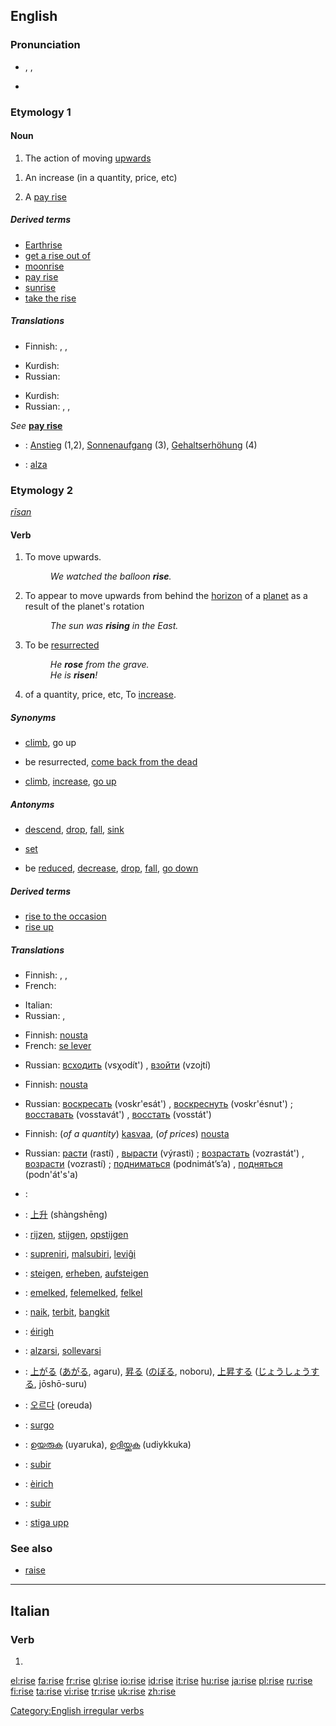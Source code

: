==English==
{{rank|effort|race|ladies|883|rise|looks|running|garden}}

===Pronunciation===
*{{AHD|rīz}}, {{IPA|/raɪz/}}, {{SAMPA|/raIz/}}
*{{audio|en-us-rise.ogg|Audio (US)}}
*:{{rhymes|aɪz}}

===Etymology 1===
<!-- Is this blank etymology distinct from etymology 2? -->

====Noun====
{{en-noun}}

# The action of moving [[upwards]]
<!--vague: # Something which goes upwards-->
# An increase (in a quantity, price, etc)
# {{UK}} A [[pay rise]] {{rfv-sense}}
<!--idiom: # (colloquial) the piss ''taking the rise''-->

=====Derived terms=====
*[[Earthrise]]<!--sic; capitalisation?-->
*[[get a rise out of]]
*[[moonrise]]
*[[pay rise]]
*[[sunrise]]
*[[take the rise]]

=====Translations=====
{{trans-top|action of moving upwards}}
*Finnish: {{t|fi|nousu}}, {{t|fi|nouseminen}}, {{t|fi|kohoaminen}}
{{trans-mid}}
*Kurdish: {{t|ku|sc=KUchar|هه‌ڵسان}}
*Russian: {{t|ru|sc=Cyrl|подъём|tr=podjóm|m}}
{{trans-bottom}}

{{trans-top|increase (in a quantity, price, etc)}}
{{trans-mid}}
*Kurdish: {{t|ku|sc=KUchar|به‌رز بوون}}
*Russian: {{t|ru|sc=Cyrl|рост|tr=rost|m}}, {{t|ru|sc=Cyrl|возрастание|tr=vozrastánije|n}}, {{t|ru|sc=Cyrl|подъём|tr=podjóm|m}}
{{trans-bottom}}

{{trans-top|pay rise}}
''See'' '''[[pay rise]]'''
{{trans-mid}}
{{trans-bottom}}

{{checktrans}}
*{{ttbc|German}}: [[Anstieg]] (1,2), [[Sonnenaufgang]] (3), [[Gehaltserhöhung]] (4)
*{{ttbc|Spanish}}: [[alza]] {{f}}

===Etymology 2===
{{OE.}} ''[[rīsan]]''

====Verb====
{{en-verb|rises|rising|rose|risen}}

# {{intransitive}} To move upwards.
#:''We watched the balloon '''rise'''.''
# {{intransitive|of a [[celestial body]]}} To appear to move upwards from behind the [[horizon]] of a [[planet]] as a result of the planet's rotation
#:''The sun was '''rising''' in the East.''
# {{intransitive}} To be [[resurrect]]ed
#:''He '''rose''' from the grave.''
#:''He is '''risen'''!''
# {{intransitive}} of a quantity, price, etc, To [[increase]].

=====Synonyms=====
*{{sense|move upwards}} [[climb]], go up
*{{sense|be resurrected}} be resurrected, [[come back from the dead]]
*{{sense|of a quantity, etc: to increase}} [[climb]], [[increase]], [[go up]]<!--idiomatic in this sense-->

=====Antonyms=====
*{{sense|move upwards}} [[descend]], [[drop]], [[fall]], [[sink]]
*{{sense|of a celestial body}} [[set]]
*{{sense|of a quantity, etc: to increase}} be [[reduce]]d, [[decrease]], [[drop]], [[fall]], [[go down]]<!--idiomatic in this sense-->

=====Derived terms=====
*[[rise to the occasion]]
*[[rise up]]<!--idiomatic: to rebel-->

=====Translations=====
{{trans-top|To move upwards}}
*Finnish: {{t|fi|nousta}}, {{t|fi|kohota}}, {{t|fi|kohottautua}}
*French: {{t|fi|monter}}
{{trans-mid}}
*Italian: {{t|it|salire}}
*Russian: {{t|ru|sc=Cyrl|подниматься|tr=podnimát’s’a}} {{impf}}, {{t|ru|sc=Cyrl|подняться|tr=podn'át's'a}} {{pf}}
{{trans-bottom}}

{{trans-top|Of a celestial body: to appear to move from behind the horizon}}
*Finnish: [[nousta]]
*French: [[se lever]]
{{trans-mid}}
*Russian: [[всходить]] (vsχodít') {{impf}}, [[взойти]] (vzojtí) {{pf}}
{{trans-bottom}}

{{trans-top|To be resurrected}}
*Finnish: [[nousta]]
{{trans-mid}}
*Russian: [[воскресать]] (voskr'esát') {{impf}}, [[воскреснуть]] (voskr'ésnut') {{pf}}; [[восставать]] (vosstavát') {{impf}}, [[восстать]] (vosstát') {{pf}}
{{trans-bottom}}

{{trans-top|Of a quantity, etc: to increase}}
*Finnish: (''of a quantity'') [[kasvaa]], (''of prices'') [[nousta]]
{{trans-mid}}
*Russian: [[расти]] (rastí) {{impf}}, [[вырасти]] (výrasti) {{pf}}; [[возрастать]] (vozrastát') {{impf}}, [[возрасти]] (vozrastí) {{pf}}; [[подниматься]] (podnimát’s’a) {{impf}}, [[подняться]] (podn'át's'a) {{pf}}
{{trans-bottom}}

{{checktrans}}
*{{ttbc|Arabic}}: {{ARchar|[[ارتفع]]}} {{IPAchar|(irtáfʕa)}}
*{{ttbc|Chinese}}: [[上升]] (shàngshēng)
*{{ttbc|Dutch}}: [[rijzen]], [[stijgen]], [[opstijgen]]
*{{ttbc|Esperanto}}: [[supreniri]], [[malsubiri]], [[leviĝi]]
*{{ttbc|German}}: [[steigen]], [[erheben]], [[aufsteigen]]
*{{ttbc|Hungarian}}: [[emelked]], [[felemelked]], [[felkel]]
*{{ttbc|Indonesian}}: [[naik]], [[terbit]], [[bangkit]]
*{{ttbc|Irish}}: [[éirigh]]
*{{ttbc|Italian}}: [[alzarsi]], [[sollevarsi]]
*{{ttbc|Japanese}}: [[上がる]] ([[あがる]], agaru), [[昇る]] ([[のぼる]], noboru), [[上昇]]する ([[じょうしょう]]する, jōshō-suru)
*{{ttbc|Korean}}: [[오르다]] (oreuda)
*{{ttbc|Latin}}: [[surgo]]
*{{ttbc|Malayalam}}: [[ഉയരുക]] (uyaruka), [[ഉദിയ്ക്കുക]] (udiykkuka)
*{{ttbc|Portuguese}}: [[subir]]
*{{ttbc|Scottish Gaelic}}: [[èirich]]
*{{ttbc|Spanish}}: [[subir]]
*{{ttbc|Swedish}}: [[stiga upp]]

===See also===
*[[raise]]

[[Category:English irregular verbs]]

----

==Italian==

===Verb===
{{infl|it|verb form}}

# {{form of|[[third-person]] [[singular]] [[past historic]]|[[ridere]]}}

[[el:rise]]
[[fa:rise]]
[[fr:rise]]
[[gl:rise]]
[[io:rise]]
[[id:rise]]
[[it:rise]]
[[hu:rise]]
[[ja:rise]]
[[pl:rise]]
[[ru:rise]]
[[fi:rise]]
[[ta:rise]]
[[vi:rise]]
[[tr:rise]]
[[uk:rise]]
[[zh:rise]]